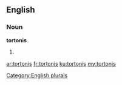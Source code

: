 ==English==

===Noun===
'''tortonis'''

# {{plural of|[[tortoni]]}}

[[Category:English plurals]]

[[ar:tortonis]]
[[fr:tortonis]]
[[ku:tortonis]]
[[my:tortonis]]